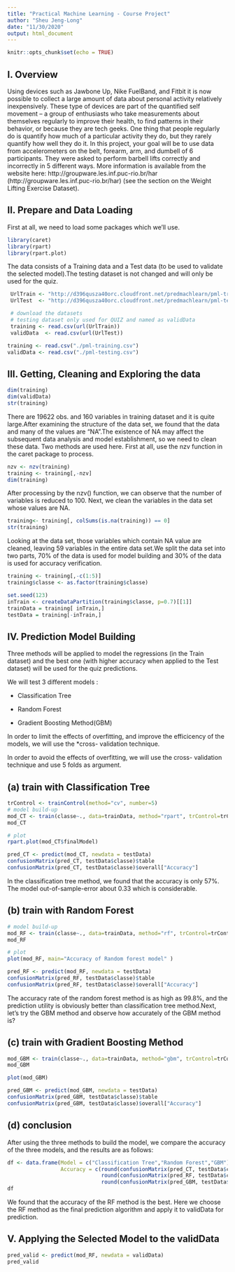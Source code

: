 ```yaml
---
title: "Practical Machine Learning - Course Project"
author: "Sheu Jeng-Long"
date: "11/30/2020"
output: html_document
---
```


```r
knitr::opts_chunk$set(echo = TRUE)
```

## I. Overview
Using devices such as Jawbone Up, Nike FuelBand, and Fitbit it is now possible to collect a large amount of data about personal activity relatively inexpensively. These type of devices are part of the quantified self movement – a group of enthusiasts who take measurements about themselves regularly to improve their health, to find patterns in their behavior, or because they are tech geeks. One thing that people regularly do is quantify how much of a particular activity they do, but they rarely quantify how well they do it.
In this project, your goal will be to use data from accelerometers on the belt, forearm, arm, and dumbell of 6 participants. They were asked to perform barbell lifts correctly and incorrectly in 5 different ways. More information is available from the website here: http://groupware.les.inf.puc-rio.br/har (http://groupware.les.inf.puc-rio.br/har) (see the section on the Weight Lifting Exercise Dataset).
      

## II. Prepare and Data Loading 

First at all, we need to load some packages which we'll use.
```r
library(caret)
library(rpart)
library(rpart.plot)
```

The data consists of a Training data and a Test data (to be used to validate the selected model).The testing dataset is not changed and will only be used for the quiz.
```r
 UrlTrain <- "http://d396qusza40orc.cloudfront.net/predmachlearn/pml-training.csv"
 UrlTest  <- "http://d396qusza40orc.cloudfront.net/predmachlearn/pml-testing.csv"

 # download the datasets
 # testing dataset only used for QUIZ and named as validData
 training <- read.csv(url(UrlTrain))
 validData  <- read.csv(url(UrlTest))
```

```r
training <- read.csv("./pml-training.csv")
validData <- read.csv("./pml-testing.csv")
```


## III. Getting, Cleaning and Exploring the data
```r
dim(training)
dim(validData)
str(training)
```
There are 19622 obs. and 160 variables in training dataset and  it is quite large.After examining the structure of the data set, we found that the data and many of the values are "NA".The existence of NA may affect the subsequent data analysis and model establishment, so we need to clean these data.
Two methods are used here. First at all, use the nzv function in the caret package to process.

```r
nzv <- nzv(training)
training <- training[,-nzv]
dim(training)
```

After processing by the nzv() function, we can observe that the number of variables is reduced to 100. Next, we clean the variables in the data set whose values are NA.

```r
training<- training[, colSums(is.na(training)) == 0]
str(training)
```

Looking at the data set, those variables which contain NA value are cleaned, leaving 59 variables in the entire data set.We split the data set into two parts, 70% of the data is used for model building and 30% of the data is used for accuracy verification.

```r
training <- training[,-c(1:5)]
training$classe <- as.factor(training$classe)

set.seed(123)
inTrain <- createDataPartition(training$classe, p=0.7)[[1]]
trainData = training[ inTrain,]
testData = training[-inTrain,]
```

## IV. Prediction Model Building
  
Three methods will be applied to model the regressions (in the Train dataset) and the best one (with higher accuracy when applied to the Test dataset) will be used for the quiz predictions. 
  
We will test 3 different models : 

* Classification Tree  

* Random Forest  

* Gradient Boosting Method(GBM)
  
In order to limit the effects of overfitting, and improve the efficicency of the models, we will use the *cross- validation technique.

In order to avoid the effects of overfitting, we will use the cross- validation technique and use 5 folds as argument.

## (a) train with Classification Tree 

```r
trControl <- trainControl(method="cv", number=5)
# model build-up
mod_CT <- train(classe~., data=trainData, method="rpart", trControl=trControl)
mod_CT
```

```r
# plot
rpart.plot(mod_CT$finalModel)
```


```r
pred_CT <- predict(mod_CT, newdata = testData)
confusionMatrix(pred_CT, testData$classe)$table
confusionMatrix(pred_CT, testData$classe)$overall["Accuracy"]
```

In the classification tree method, we found that the accuracy is only 57%. The model out-of-sample-error about 0.33 which is considerable.

## (b) train with Random Forest  

```r
# model build-up
mod_RF <- train(classe~., data=trainData, method="rf", trControl=trControl, verbose=FALSE)
mod_RF
```

```r
# plot
plot(mod_RF, main="Accuracy of Random forest model" )
```

```r
pred_RF <- predict(mod_RF, newdata = testData)
confusionMatrix(pred_RF, testData$classe)$table
confusionMatrix(pred_RF, testData$classe)$overall["Accuracy"]
```
  
The accuracy rate of the random forest method is as high as 99.8%, and the prediction utility is obviously better than classification tree method.Next, let's try the GBM method and observe how accurately of the GBM method is?

## (c) train with Gradient Boosting Method
```r
mod_GBM <- train(classe~., data=trainData, method="gbm", trControl=trControl, verbose=FALSE)
mod_GBM
```

```r
plot(mod_GBM)
```

```r
pred_GBM <- predict(mod_GBM, newdata = testData)
confusionMatrix(pred_GBM, testData$classe)$table
confusionMatrix(pred_GBM, testData$classe)$overall["Accuracy"]
```

## (d) conclusion   
After using the three methods to build the model, we compare the accuracy of the three models, and the results are as follows:

```r
df <- data.frame(Model = c("Classification Tree","Random Forest","GBM"), 
                 Accuracy = c(round(confusionMatrix(pred_CT, testData$classe)$overall[["Accuracy"]],digits=4),
                              round(confusionMatrix(pred_RF, testData$classe)$overall[["Accuracy"]],digits=4),
                              round(confusionMatrix(pred_GBM, testData$classe)$overall[["Accuracy"]],digits=4)))
df
```

We found that the accuracy of the RF method is the best. Here we choose the RF method as the final prediction algorithm and apply it to validData for prediction.

## V. Applying the Selected Model to the validData

```r
pred_valid <- predict(mod_RF, newdata = validData)
pred_valid
```






